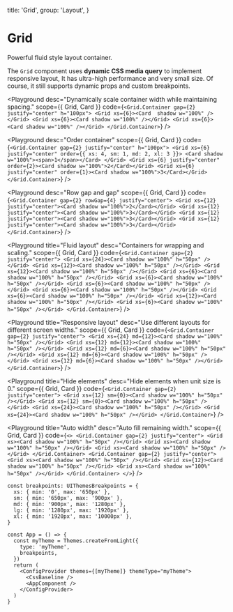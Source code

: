 
  title: 'Grid',
  group: 'Layout',
}

# Grid

Powerful fluid style layout container.

The `Grid` component uses **dynamic CSS media query** to implement responsive layout, It has ultra-high performance
and very small size. Of course, it still supports dynamic props and custom breakpoints.

<Playground
  desc="Dynamically scale container width while maintaining spacing."
  scope={{ Grid, Card }}
  code={`
<Grid.Container gap={2} justify="center" h="100px">
  <Grid xs={6}><Card  shadow w="100%" /></Grid>
  <Grid xs={6}><Card shadow w="100%" /></Grid>
  <Grid xs={6}><Card shadow w="100%" /></Grid>
</Grid.Container>
`}
/>

<Playground
  desc="Order container"
  scope={{ Grid, Card }}
  code={`
<Grid.Container gap={2} justify="center" h="100px">
  <Grid xs={6} justify="center" order={{ xs: 4, sm: 1, md: 2, xl: 3 }}>
        <Card shadow w="100%"><span>1</span></Card>
  </Grid>
  <Grid xs={6} justify="center" order={2}><Card shadow w="100%">2</Card></Grid>
  <Grid xs={6} justify="center" order={1}><Card shadow w="100%">3</Card></Grid>
</Grid.Container>
`}
/>

<Playground
  desc="Row gap and gap"
  scope={{ Grid, Card }}
  code={`
<Grid.Container gap={2} rowGap={4} justify="center">
  <Grid xs={12} justify="center"><Card shadow w="100%">2</Card></Grid>
  <Grid xs={12} justify="center"><Card shadow w="100%">3</Card></Grid>
  <Grid xs={12} justify="center"><Card shadow w="100%">3</Card></Grid>
  <Grid xs={12} justify="center"><Card shadow w="100%">3</Card></Grid>
</Grid.Container>
`}
/>

<Playground
  title="Fluid layout"
  desc="Containers for wrapping and scaling."
  scope={{ Grid, Card }}
  code={`
<Grid.Container gap={2} justify="center">
  <Grid xs={24}><Card shadow w="100%" h="50px" /></Grid>
  <Grid xs={12}><Card shadow w="100%" h="50px" /></Grid>
  <Grid xs={12}><Card shadow w="100%" h="50px" /></Grid>
  <Grid xs={6}><Card shadow w="100%" h="50px" /></Grid>
  <Grid xs={6}><Card shadow w="100%" h="50px" /></Grid>
  <Grid xs={6}><Card shadow w="100%" h="50px" /></Grid>
  <Grid xs={6}><Card shadow w="100%" h="50px" /></Grid>
  <Grid xs={6}><Card shadow w="100%" h="50px" /></Grid>
  <Grid xs={12}><Card shadow w="100%" h="50px" /></Grid>
  <Grid xs={6}><Card shadow w="100%" h="50px" /></Grid>
</Grid.Container>
`}
/>

<Playground
  title="Responsive layout"
  desc="Use different layouts for different screen widths."
  scope={{ Grid, Card }}
  code={`
<Grid.Container gap={2} justify="center">
  <Grid xs={24} md={12}><Card shadow w="100%" h="50px" /></Grid>
  <Grid xs={12} md={12}><Card shadow w="100%" h="50px" /></Grid>
  <Grid xs={12} md={6}><Card shadow w="100%" h="50px" /></Grid>
  <Grid xs={12} md={6}><Card shadow w="100%" h="50px" /></Grid>
  <Grid xs={12} md={6}><Card shadow w="100%" h="50px" /></Grid>
</Grid.Container>
`}
/>

<Playground
  title="Hide elements"
  desc="Hide elements when unit size is 0."
  scope={{ Grid, Card }}
  code={`
<Grid.Container gap={2} justify="center">
  <Grid xs={12} sm={0}><Card shadow w="100%" h="50px" /></Grid>
  <Grid xs={12} sm={0}><Card shadow w="100%" h="50px" /></Grid>
  <Grid xs={24}><Card shadow w="100%" h="50px" /></Grid>
  <Grid xs={24}><Card shadow w="100%" h="50px" /></Grid>
</Grid.Container>
`}
/>

<Playground
  title="Auto width"
  desc="Auto fill remaining width."
  scope={{ Grid, Card }}
  code={`
<>
  <Grid.Container gap={2} justify="center">
    <Grid xs><Card shadow w="100%" h="50px" /></Grid>
    <Grid xs><Card shadow w="100%" h="50px" /></Grid>
    <Grid xs><Card shadow w="100%" h="50px" /></Grid>
  </Grid.Container>
  <Grid.Container gap={2} justify="center">
    <Grid xs><Card shadow w="100%" h="50px" /></Grid>
    <Grid xs={12}><Card shadow w="100%" h="50px" /></Grid>
    <Grid xs><Card shadow w="100%" h="50px" /></Grid>
  </Grid.Container>
</>
`}
/>

<PlaygroundTitle
  title="custom breakpoints"
  desc="Override the default breakpoints of the `himalaya-ui`."
/>

```tsx
const breakpoints: UIThemesBreakpoints = {
  xs: { min: '0', max: '650px' },
  sm: { min: '650px', max: '900px' },
  md: { min: '900px', max: '1280px' },
  lg: { min: '1280px', max: '1920px' },
  xl: { min: '1920px', max: '10000px' },
}

const App = () => {
  const myTheme = Themes.createFromLight({
    type: 'myTheme',
    breakpoints,
  })
  return (
    <ConfigProvider themes={[myTheme]} themeType="myTheme">
      <CssBaseline />
      <AppComponent />
    </ConfigProvider>
  )
}
```

<Attributes component="Grid" edit="/app/components/grid.mdx"></Attributes>
